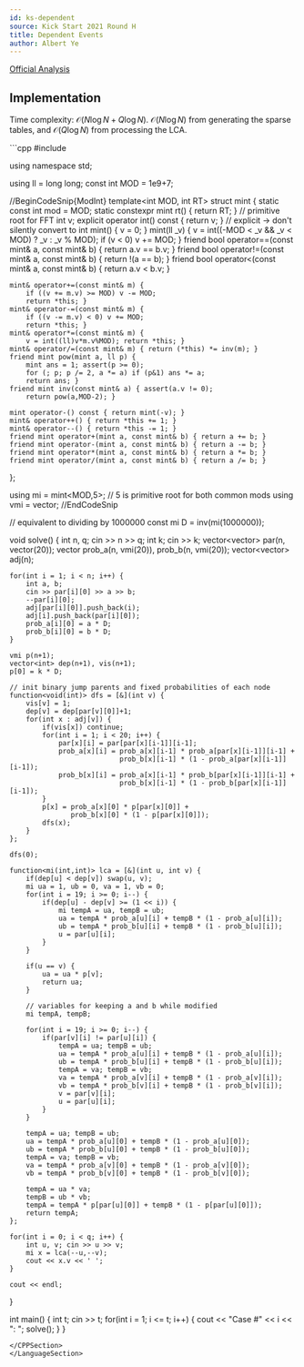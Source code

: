 ```yaml
---
id: ks-dependent
source: Kick Start 2021 Round H
title: Dependent Events
author: Albert Ye
---
```


[Official Analysis](https://codingcompetitions.withgoogle.com/kickstart/round/0000000000435914/00000000008d9970#analysis)

## Implementation
Time complexity: $\mathcal{O}(N \log N + Q \log N)$. $\mathcal{O}(N \log N)$ from generating the sparse tables, and $\mathcal{O}(Q \log N)$ from processing the LCA.

<LanguageSection>
<CPPSection>
```cpp
#include <bits/stdc++.h>

using namespace std;

using ll = long long;
const int MOD = 1e9+7;

//BeginCodeSnip{ModInt}
template<int MOD, int RT> struct mint {
	static const int mod = MOD;
	static constexpr mint rt() { return RT; } // primitive root for FFT
	int v; explicit operator int() const { return v; } // explicit -> don't silently convert to int
	mint() { v = 0; }
	mint(ll _v) { v = int((-MOD < _v && _v < MOD) ? _v : _v % MOD);
		if (v < 0) v += MOD; }
	friend bool operator==(const mint& a, const mint& b) {
		return a.v == b.v; }
	friend bool operator!=(const mint& a, const mint& b) {
		return !(a == b); }
	friend bool operator<(const mint& a, const mint& b) {
		return a.v < b.v; }

	mint& operator+=(const mint& m) {
		if ((v += m.v) >= MOD) v -= MOD;
		return *this; }
	mint& operator-=(const mint& m) {
		if ((v -= m.v) < 0) v += MOD;
		return *this; }
	mint& operator*=(const mint& m) {
		v = int((ll)v*m.v%MOD); return *this; }
	mint& operator/=(const mint& m) { return (*this) *= inv(m); }
	friend mint pow(mint a, ll p) {
		mint ans = 1; assert(p >= 0);
		for (; p; p /= 2, a *= a) if (p&1) ans *= a;
		return ans; }
	friend mint inv(const mint& a) { assert(a.v != 0);
		return pow(a,MOD-2); }

	mint operator-() const { return mint(-v); }
	mint& operator++() { return *this += 1; }
	mint& operator--() { return *this -= 1; }
	friend mint operator+(mint a, const mint& b) { return a += b; }
	friend mint operator-(mint a, const mint& b) { return a -= b; }
	friend mint operator*(mint a, const mint& b) { return a *= b; }
	friend mint operator/(mint a, const mint& b) { return a /= b; }
};

using mi = mint<MOD,5>; // 5 is primitive root for both common mods
using vmi = vector<mi>;
//EndCodeSnip

// equivalent to dividing by 1000000
const mi D = inv(mi(1000000));

void solve() {
	int n, q; cin >> n >> q;
	int k; cin >> k;
	vector<vector<int>> par(n, vector<int>(20));
	vector<vmi> prob_a(n, vmi(20)), prob_b(n, vmi(20));
	vector<vector<int>> adj(n);

	for(int i = 1; i < n; i++) {
		int a, b;
		cin >> par[i][0] >> a >> b;
		--par[i][0];
		adj[par[i][0]].push_back(i);
		adj[i].push_back(par[i][0]);
		prob_a[i][0] = a * D;
		prob_b[i][0] = b * D;
	}

	vmi p(n+1);
	vector<int> dep(n+1), vis(n+1);
	p[0] = k * D;

	// init binary jump parents and fixed probabilities of each node
	function<void(int)> dfs = [&](int v) {
		vis[v] = 1;
		dep[v] = dep[par[v][0]]+1;
		for(int x : adj[v]) {
			if(vis[x]) continue;
			for(int i = 1; i < 20; i++) {
				par[x][i] = par[par[x][i-1]][i-1];
				prob_a[x][i] = prob_a[x][i-1] * prob_a[par[x][i-1]][i-1] +
							   prob_b[x][i-1] * (1 - prob_a[par[x][i-1]][i-1]);
				prob_b[x][i] = prob_a[x][i-1] * prob_b[par[x][i-1]][i-1] +
							   prob_b[x][i-1] * (1 - prob_b[par[x][i-1]][i-1]);
			}
			p[x] = prob_a[x][0] * p[par[x][0]] +
				   prob_b[x][0] * (1 - p[par[x][0]]);
			dfs(x);
		}
	};

	dfs(0);

	function<mi(int,int)> lca = [&](int u, int v) {
		if(dep[u] < dep[v]) swap(u, v);
		mi ua = 1, ub = 0, va = 1, vb = 0;
		for(int i = 19; i >= 0; i--) {
			if(dep[u] - dep[v] >= (1 << i)) {
				mi tempA = ua, tempB = ub;
				ua = tempA * prob_a[u][i] + tempB * (1 - prob_a[u][i]);
				ub = tempA * prob_b[u][i] + tempB * (1 - prob_b[u][i]);
				u = par[u][i];
			}
		}

		if(u == v) {
			ua = ua * p[v];
			return ua;
		}

		// variables for keeping a and b while modified
		mi tempA, tempB;

		for(int i = 19; i >= 0; i--) {
			if(par[v][i] != par[u][i]) {
				tempA = ua; tempB = ub;
				ua = tempA * prob_a[u][i] + tempB * (1 - prob_a[u][i]);
				ub = tempA * prob_b[u][i] + tempB * (1 - prob_b[u][i]);
				tempA = va; tempB = vb;
				va = tempA * prob_a[v][i] + tempB * (1 - prob_a[v][i]);
				vb = tempA * prob_b[v][i] + tempB * (1 - prob_b[v][i]);
				v = par[v][i];
				u = par[u][i];
			}
		}

		tempA = ua; tempB = ub;
		ua = tempA * prob_a[u][0] + tempB * (1 - prob_a[u][0]);
		ub = tempA * prob_b[u][0] + tempB * (1 - prob_b[u][0]);
		tempA = va; tempB = vb;
		va = tempA * prob_a[v][0] + tempB * (1 - prob_a[v][0]);
		vb = tempA * prob_b[v][0] + tempB * (1 - prob_b[v][0]);

		tempA = ua * va;
		tempB = ub * vb;
		tempA = tempA * p[par[u][0]] + tempB * (1 - p[par[u][0]]);
		return tempA;
	};

	for(int i = 0; i < q; i++) {
		int u, v; cin >> u >> v;
		mi x = lca(--u,--v);
		cout << x.v << ' ';
	}

	cout << endl;
}

int main() {
	int t; cin >> t;
	for(int i = 1; i <= t; i++) {
		cout << "Case #" << i << ": ";
		solve();
	}
}
```
</CPPSection>
</LanguageSection>
